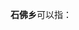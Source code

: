 '''石佛乡'''可以指：
{{PRC admin/disambig|21/14/22/204/000|33/08/25/207/000|51/13/24/216/000|62/05/03/200/000|37/15/21/107/000}}
{{disambig|cat=三字中国乡名消歧义}}